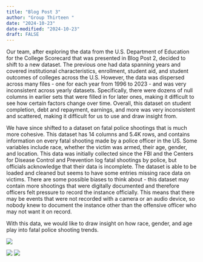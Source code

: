 ```yaml
---
title: "Blog Post 3"
author: "Group Thirteen "
date: "2024-10-23"
date-modified: "2024-10-23"
draft: FALSE
---
```


Our team, after exploring the data from the U.S. Department of Education for the College Scorecard that was presented in Blog Post 2, decided to shift to a new dataset. The previous one had data spanning years and covered institutional characteristics, enrollment, student aid, and student outcomes of colleges across the U.S. However, the data was dispersed across many files - one for each year from 1996 to 2023 - and was very inconsistent across yearly datasets. Specifically, there were dozens of null columns in earlier sets that were filled in for later ones, making it difficult to see how certain factors change over time. Overall, this dataset on student completion, debt and repayment, earnings, and more was very inconsistent and scattered, making it difficult for us to use and draw insight from. 

We have since shifted to a dataset on fatal police shootings that is much more cohesive. This dataset has 14 columns and 5.4K rows, and contains information on every fatal shooting made by a police officer in the US. Some variables include race, whether the victim was armed, their age, gender, and location. This data was initially collected since the FBI and the Centers for Disease Control and Prevention log fatal shootings by police, but officials acknowledge that their data is incomplete. The dataset is able to be loaded and cleaned but seems to have some entries missing race data on victims. There are some possible biases to think about - this dataset may contain more shootings that were digitally documented and therefore officers felt pressure to record the instance officially. This means that there may be events that were not recorded with a camera or an audio device, so nobody knew to document the instance other than the offensive officer who may not want it on record.

With this data, we would like to draw insight on how race, gender, and age play into fatal police shooting trends.

![](/Users/marissaalfieri/ma-4615-fa24-final-project-group-thirteen/images/Race.png)

![](/Users/marissaalfieri/ma-4615-fa24-final-project-group-thirteen/images/Gender.png)
![](/Users/marissaalfieri/ma-4615-fa24-final-project-group-thirteen/images/Age.png)
